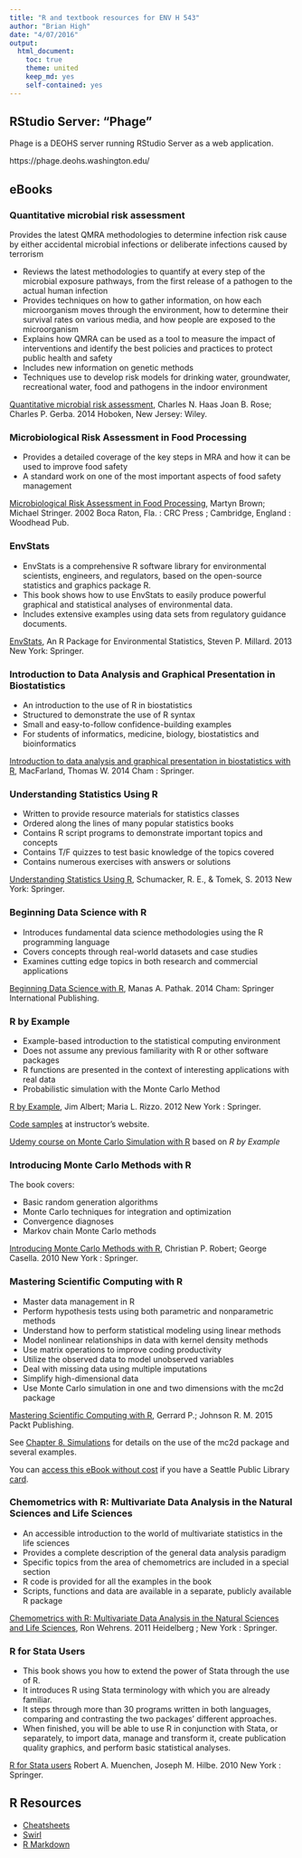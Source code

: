 ```yaml
---
title: "R and textbook resources for ENV H 543"
author: "Brian High"
date: "4/07/2016"
output:
  html_document:
    toc: true
    theme: united
    keep_md: yes
    self-contained: yes
---
```


## RStudio Server: "Phage"

Phage is a DEOHS server running RStudio Server as a web application.

https://phage.deohs.washington.edu/

## eBooks

### Quantitative microbial risk assessment

Provides the latest QMRA methodologies to determine infection risk cause by 
either accidental microbial infections or deliberate infections caused by terrorism

- Reviews the latest methodologies to quantify at every step of the microbial
exposure pathways, from the first release of a pathogen to the actual human
infection
- Provides techniques on how to  gather information, on how each microorganism 
moves through the environment, how to determine their survival rates on various
media, and how people are exposed to the microorganism
- Explains how QMRA can be used as a tool to measure the impact of interventions 
and identify the best policies and practices to protect public health and safety
- Includes new information on genetic methods
- Techniques use to develop risk models for drinking water, groundwater, 
recreational water, food and pathogens in the indoor environment

[Quantitative microbial risk assessment](http://alliance-primo.hosted.exlibrisgroup.com/UW:all:CP51230982940001451), Charles N. Haas Joan B. Rose; Charles P. Gerba. 2014  Hoboken, New Jersey: Wiley.

### Microbiological Risk Assessment in Food Processing

- Provides a detailed coverage of the key steps in MRA and how it can be used to improve food safety
- A standard work on one of the most important aspects of food safety management

[Microbiological Risk Assessment in Food Processing](http://alliance-primo.hosted.exlibrisgroup.com/UW:all:CP71155643330001451), Martyn Brown; Michael Stringer.
2002 Boca Raton, Fla. : CRC Press ; Cambridge, England : Woodhead Pub.

### EnvStats

- EnvStats is a comprehensive R software library for environmental scientists,
engineers, and regulators, based on the open-source statistics and graphics 
package R.
- This book shows how to use EnvStats to easily produce powerful graphical and 
statistical analyses of environmental data.
- Includes extensive examples using data sets from regulatory guidance documents.

[EnvStats](http://offcampus.lib.washington.edu/login?url=http://link.springer.com/book/10.1007/978-1-4614-8456-1), An R Package for Environmental Statistics, Steven P. Millard. 2013 New York: Springer.


### Introduction to Data Analysis and Graphical Presentation in Biostatistics 

- An introduction to the use of R in biostatistics
- Structured to demonstrate the use of R syntax
- Small and easy-to-follow confidence-building examples
- For students of informatics, medicine, biology, biostatistics and bioinformatics

[Introduction to data analysis and graphical presentation in biostatistics with R](http://offcampus.lib.washington.edu/login?url=http://link.springer.com/book/10.1007%2F978-3-319-02532-2), MacFarland, Thomas W. 2014 Cham : Springer.

### Understanding Statistics Using R

- Written to provide resource materials for statistics classes
- Ordered along the lines of many popular statistics books
- Contains R script programs to demonstrate important topics and concepts
- Contains T/F quizzes to test basic knowledge of the topics covered
- Contains numerous exercises with answers or solutions

[Understanding Statistics Using R](http://offcampus.lib.washington.edu/login?url=http://link.springer.com/book/10.1007%2F978-1-4614-6227-9), Schumacker, R. E., & Tomek, S. 2013 New York: Springer. 

### Beginning Data Science with R

- Introduces fundamental data science methodologies using the R programming language
- Covers concepts through real-world datasets and case studies
- Examines cutting edge topics in both research and commercial applications

[Beginning Data Science with R](http://alliance-primo.hosted.exlibrisgroup.com/primo_library/libweb/action/dlDisplay.do?vid=UW&search_scope=all&docId=dedupmrg490691634&fn=permalink), Manas A. Pathak. 2014 Cham: Springer International Publishing.

### R by Example

- Example-based introduction to the statistical computing environment
- Does not assume any previous familiarity with R or other software packages
- R functions are presented in the context of interesting applications with real data
- Probabilistic simulation with the Monte Carlo Method

[R by Example](http://alliance-primo.hosted.exlibrisgroup.com/UW:all:CP71109296790001451), 
Jim Albert; Maria L. Rizzo. 2012 New York : Springer.

[Code samples](http://personal.bgsu.edu/~mrizzo/Rx/Rx.code.R) at instructor's website.

[Udemy course on Monte Carlo Simulation with R](https://www.udemy.com/r-programming-for-simulation-and-monte-carlo-methods/learn/v4/overview) based on _R by Example_

### Introducing Monte Carlo Methods with R

The book covers:

- Basic random generation algorithms
- Monte Carlo techniques for integration and optimization
- Convergence diagnoses
- Markov chain Monte Carlo methods

[Introducing Monte Carlo Methods with R](http://alliance-primo.hosted.exlibrisgroup.com/UW:all:CP71173371900001451), Christian P. Robert; George Casella. 2010 New York : Springer.

### Mastering Scientific Computing with R

- Master data management in R
- Perform hypothesis tests using both parametric and nonparametric methods
- Understand how to perform statistical modeling using linear methods
- Model nonlinear relationships in data with kernel density methods
- Use matrix operations to improve coding productivity
- Utilize the observed data to model unobserved variables
- Deal with missing data using multiple imputations
- Simplify high-dimensional data
- Use Monte Carlo simulation in one and two dimensions with the mc2d package

[Mastering Scientific Computing with R](http://shop.oreilly.com/product/9781783555253.do), Gerrard P.; Johnson R. M. 2015 Packt Publishing.

See [Chapter 8. Simulations](https://books.google.com/books?id=MI92BgAAQBAJ&lpg=PA285&ots=FRoO7PRGIU&dq=%22Chapter%208.%20Simulations%22&pg=PA285#v=onepage&q=%22Chapter%208.%20Simulations%22&f=false) for details on the use of the mc2d package and several examples.

You can [access this eBook without  cost](http://ezproxy.spl.org:2048/login?url=http://proquest.safaribooksonline.com/9781783555253) 
if you have a Seattle Public Library [card](http://www.spl.org/using-the-library/get-started/get-a-library-card).

### Chemometrics with R: Multivariate Data Analysis in the Natural Sciences and Life Sciences

- An accessible introduction to the world of multivariate statistics in the life sciences
- Provides a complete description of the general data analysis paradigm
- Specific topics from the area of chemometrics are included in a special section
- R code is provided for all the examples in the book
- Scripts, functions and data are available in a separate, publicly available R package

[Chemometrics with R: Multivariate Data Analysis in the Natural Sciences and Life Sciences](http://offcampus.lib.washington.edu/login?url=http://link.springer.com/book/10.1007%2F978-3-642-17841-2), Ron Wehrens. 2011 Heidelberg ; New York : Springer.

### R for Stata Users

- This book shows you how to extend the power of Stata through the use of R. 
- It introduces R using Stata terminology with which you are already familiar. 
- It steps through more than 30 programs written in both languages, comparing and contrasting the two packages' different approaches. 
- When finished, you will be able to use R in conjunction with Stata, or separately, to import data, manage and transform it, create publication quality graphics, and perform basic statistical analyses.

[R for Stata users](http://alliance-primo.hosted.exlibrisgroup.com/UW:all:CP71161669170001451)
Robert A. Muenchen, Joseph M. Hilbe. 2010 New York : Springer.

## R Resources

- [Cheatsheets](https://www.rstudio.com/resources/cheatsheets/)
- [Swirl](http://swirlstats.com/students.html)
- [R Markdown](http://rmarkdown.rstudio.com/)
